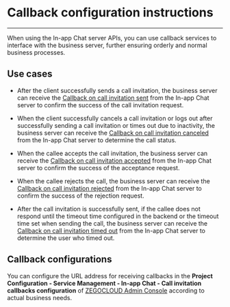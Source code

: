 
# Callback configuration instructions

- - -

<Content />

When using the In-app Chat server APIs, you can use callback services to interface with the business server, further ensuring orderly and normal business processes.

## Use cases


- After the client successfully sends a call invitation, the business server can receive the [Callback on call invitation sent](./Call%20invitation%20sent.mdx) from the In-app Chat server to confirm the success of the call invitation request.

- When the client successfully cancels a call invitation or logs out after successfully sending a call invitation or times out due to inactivity, the business server can receive the [Callback on call invitation canceled](./Call%20invitation%20canceled.mdx) from the In-app Chat server to determine the call status.

- When the callee accepts the call invitation, the business server can receive the [Callback on call invitation accepted](./Call%20invitation%20accepted.mdx) from the In-app Chat server to confirm the success of the acceptance request.


- When the callee rejects the call, the business server can receive the [Callback on call invitation rejected](./Call%20invitation%20rejected.mdx) from the In-app Chat server to confirm the success of the rejection request.


- After the call invitation is successfully sent, if the callee does not respond until the timeout time configured in the backend or the timeout time set when sending the call, the business server can receive the [Callback on call invitation timed out](./Call%20invitation%20timed%20out.mdx) from the In-app Chat server to determine the user who timed out.


## Callback configurations

You can configure the URL address for receiving callbacks in the **Project Configuration - Service Management - In-app Chat - Call invitation callbacks configuration** of [ZEGOCLOUD Admin Console](https://console.zegocloud.com/) according to actual business needs.